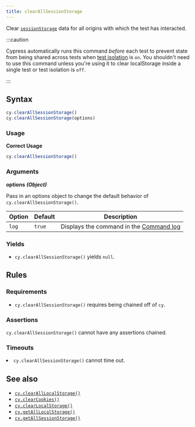 ```yaml
---
title: clearAllSessionStorage
---
```


Clear
[`sessionStorage`](https://developer.mozilla.org/en-US/docs/Web/API/Window/sessionStorage)
data for all origins with which the test has interacted.

:::caution

Cypress automatically runs this command _before_ each test to prevent state from
being shared across tests when
[test isolation](/guides/core-concepts/writing-and-organizing-tests#Test-Isolation)
is `on`. You shouldn't need to use this command unless you're using it to clear
localStorage inside a single test or test isolation is `off`.

:::

## Syntax

```javascript
cy.clearAllSessionStorage()
cy.clearAllSessionStorage(options)
```

### Usage

**<Icon name="check-circle" color="green"></Icon> Correct Usage**

```javascript
cy.clearAllSessionStorage()
```

### Arguments

**<Icon name="angle-right"></Icon> options** **_(Object)_**

Pass in an options object to change the default behavior of
`cy.clearAllSessionStorage()`.

| Option | Default | Description                                                                              |
| ------ | ------- | ---------------------------------------------------------------------------------------- |
| `log`  | `true`  | Displays the command in the [Command log](/guides/core-concepts/cypress-app#Command-Log) |

### Yields [<Icon name="question-circle"/>](/guides/core-concepts/introduction-to-cypress#Subject-Management)

- `cy.clearAllSessionStorage()` yields `null`.

## Rules

### Requirements [<Icon name="question-circle"/>](/guides/core-concepts/introduction-to-cypress#Chains-of-Commands)

- `cy.clearAllSessionStorage()` requires being chained off of `cy`.

### Assertions [<Icon name="question-circle"/>](/guides/core-concepts/introduction-to-cypress#Assertions)

`cy.clearAllSessionStorage()` cannot have any assertions chained.

### Timeouts [<Icon name="question-circle"/>](/guides/core-concepts/introduction-to-cypress#Timeouts)

<List><li>`cy.clearAllSessionStorage()` cannot time out.</li></List>

## See also

- [`cy.clearAllLocalStorage()`](/api/commands/clearalllocalstorage)
- [`cy.clearCookies()`](/api/commands/clearcookies)
- [`cy.clearLocalStorage()`](/api/commands/clearlocalstorage)
- [`cy.getAllLocalStorage()`](/api/commands/getalllocalstorage)
- [`cy.getAllSessionStorage()`](/api/commands/getallsessionstorage)
